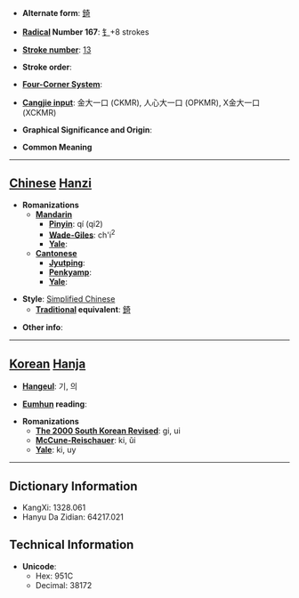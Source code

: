 * '''Alternate form''': [[錡]]

* '''[[Wiktionary:Chinese radical index| Radical]] Number 167''': [[Wiktionary:Chinese radical index 钅|钅]]+8 strokes

* '''[[Wiktionary:Chinese total strokes index|Stroke number]]''': [[Wiktionary:Chinese total strokes index 13|13]]

* '''Stroke order''': 

* '''[[Wiktionary:Chinese four corner index|Four-Corner System]]''': 

* '''[[Wiktionary:Chinese Cangjie index|Cangjie input]]''': 金大一口 (CKMR), 人心大一口 (OPKMR), X金大一口 (XCKMR)

* '''Graphical Significance and Origin''': 

* '''Common Meaning'''

----

== [[Chinese]] [[Hanzi]] ==

* '''Romanizations'''
** '''[[Mandarin]]'''
*** '''[[Pinyin]]''': qí (qi2)
*** '''[[Wade-Giles]]''': ch'i<sup>2</sup>
*** '''[[Yale]]''': 
** '''[[Cantonese]]'''
*** '''[[Jyutping]]''':
*** '''[[Penkyamp]]''': 
*** '''[[Yale]]''': 

* '''Style''': [[Simplified Chinese]] 
** '''[[Traditional Chinese|Traditional]] equivalent''': [[錡]]

* '''Other info''': 

----

== [[Korean]] [[Hanja]] ==

* '''[[Hangeul]]''': 기, 의

* '''[[Eumhun]] reading''': 

* '''Romanizations'''
** '''[[The 2000 South Korean Revised Romanization|The 2000 South Korean Revised]]''': gi, ui
** '''[[McCune-Reischauer]]''': ki, ŭi
** '''[[Yale]]''': ki, uy

----

== Dictionary Information ==

* KangXi: 1328.061
* Hanyu Da Zidian: 64217.021

== Technical Information ==

* '''Unicode''':
** Hex: 951C
** Decimal: 38172